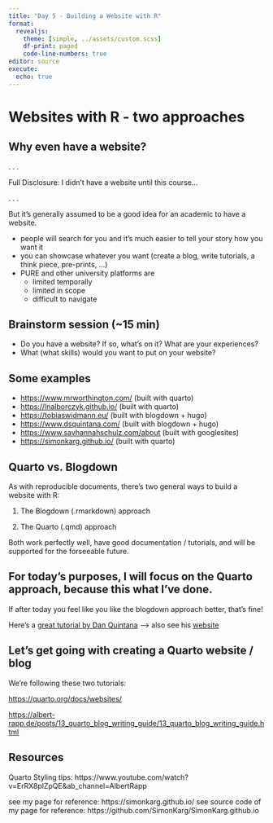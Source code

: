 ```yaml
---
title: "Day 5 - Building a Website with R"
format: 
  revealjs:
    theme: [simple, ../assets/custom.scss]
    df-print: paged
    code-line-numbers: true
editor: source
execute: 
  echo: true
---
```


# Websites with R - two approaches

## Why even have a website? {.smaller}

. . . 

Full Disclosure: I didn't have a website until this course...

. . .

But it's generally assumed to be a good idea for an academic to have a website. 

- people will search for you and it's much easier to tell your story how you want it
- you can showcase whatever you want (create a blog, write tutorials, a think piece, pre-prints, ...)
- PURE and other university platforms are 
  - limited temporally  
  - limited in scope
  - difficult to navigate


## Brainstorm session (~15 min)

- Do you have a website? If so, what's on it? What are your experiences?
- What (what skills) would you want to put on your website?


## Some examples

- <https://www.mrworthington.com/> (built with quarto)
- <https://lnalborczyk.github.io/> (built with quarto)
- <https://tobiaswidmann.eu/> (built with blogdown + hugo)
- <https://www.dsquintana.com/> (built with blogdown + hugo)
- <https://www.savhannahschulz.com/about> (built with googlesites)
- <https://simonkarg.github.io/> (built with quarto)


## Quarto vs. Blogdown

As with reproducible documents, there's two general ways to build a website with R:

1. The Blogdown (.rmarkdown) approach

2. The Quarto (.qmd) approach


Both work perfectly well, have good documentation / tutorials, and will be supported for the forseeable future.


## For today's purposes, I will focus on the Quarto approach, because this what I've done.

If after today you feel like you like the blogdown approach better, that's fine!

Here's a [great tutorial by Dan Quintana](https://www.youtube.com/watch?v=ox_Ue9yzf-0&ab_channel=DanielQuintana)
--> also see his [website](https://www.dsquintana.com/) 


## Let's get going with creating a Quarto website / blog

We're following these two tutorials:

<https://quarto.org/docs/websites/>

<https://albert-rapp.de/posts/13_quarto_blog_writing_guide/13_quarto_blog_writing_guide.html>


## Resources

Quarto Styling tips: https://www.youtube.com/watch?v=ErRX8plZpQE&ab_channel=AlbertRapp

see my page for reference: https://simonkarg.github.io/
see source code of my page for reference: https://github.com/SimonKarg/SimonKarg.github.io 

